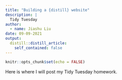 ```yaml
---
title: "Building a {distill} website"
description: |
  Tidy Tuesday
author:
  - name: Jiashu Liu
date: 09-09-2021
output:
  distill::distill_article:
    self_contained: false
---
```



```r
knitr::opts_chunk$set(echo = FALSE)
```

Here is where I will post my Tidy Tuesday homework.



